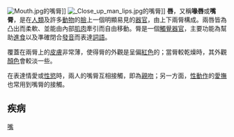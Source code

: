 [[File:Mouth.jpg|thumb]]的嘴脣]]
[[File:_Close_up_man_lips.jpg|thumb]]的嘴脣]]
'''唇'''，又稱'''喙唇'''或'''嘴脣'''，是在[[人類|人類]]及許多[[動物|動物]]的[[臉|臉]]上一個明顯易見的[[器官|器官]]，由上下兩脣構成。兩唇皆為凸出而柔軟、並能由內部[[肌肉|肌肉]]牽引而自由移動。脣是一個[[觸覺|觸覺]][[器官|器官]]，主要功能為幫助[[進食|進食]]以及準確閉合[[發音|發音]]而表達[[詞語|詞語]]。

覆蓋在兩脣上的[[皮膚|皮膚]]非常薄，使得脣的外觀是呈偏[[紅色|紅色]]的；當脣較乾燥時，其外觀[[顏色|顏色]]會較淡一些。

在表達情愛或[[性慾|性慾]]時，兩人的嘴脣互相接觸，即為[[親吻|親吻]]；另一方面，[[人类性行为|性動作]]的[[愛撫|愛撫]]也常用到嘴脣的接觸。

== 疾病 ==
{{See also|口內炎}}

{{Anatomy-stub}}

[[Category:嘴|]]